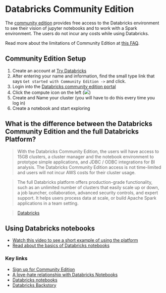 # Databricks Community Edition

The [community edition](https://community.cloud.databricks.com/login.html) provides free access to the Databricks environment to see their vision of jupyter notebooks and to work with a Spark environment. The users do not incur any costs while using Databricks.

Read more about the limitations of Community Edition at [this FAQ](https://databricks.com/product/faq/community-edition).

## Community Edition Setup

1. Create an account at [Try Databricks](https://databricks.com/try-databricks)
2. After entering your name and information, find the small type link that says `Get started with Community Edition ->` and click.
3. Login into the [Databricks community edition portal](https://community.cloud.databricks.com/login.html)
4. Click the compute icon on the left (![](../img/compute_icon.png))
5. Create and Name your cluster (you will have to do this every time you log in)
6. Create a notebook and start exploring


## What is the difference between the Databricks Community Edition and the full Databricks Platform?

> With the Databricks Community Edition, the users will have access to 15GB clusters, a cluster manager and the notebook environment to prototype simple applications, and JDBC / ODBC integrations for BI analysis. The Databricks Community Edition access is not time-limited and users will not incur AWS costs for their cluster usage.

> The full Databricks platform offers production-grade functionality, such as an unlimited number of clusters that easily scale up or down, a job launcher, collaboration, advanced security controls, and expert support. It helps users process data at scale, or build Apache Spark applications in a team setting.

> [Databricks](https://databricks.com/product/faq/community-edition)

## Using Databricks notebooks

- [Watch this video to see a short example of using the platform](https://youtu.be/n-yt_3HvkOI)
- [Read about the basics of Databricks notebooks](https://subscription.packtpub.com/book/data/9781838647216/2/ch02lvl1sec08/using-azure-databricks-notebooks)

### Key links

- [Sign up for Community Edition](https://databricks.com/try-databricks)
- [A love-hate relationship with Databricks Notebooks](https://towardsdatascience.com/databricks-notebooks-a-love-hate-relationship-8f73e5b291fb)
- [Databricks notebooks](https://subscription.packtpub.com/book/data/9781838647216/2/ch02lvl1sec08/using-azure-databricks-notebooks)
- [Databricks Backstory](https://youtu.be/ThrmPaleEiI)